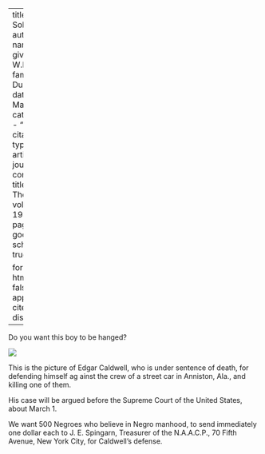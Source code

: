 
---
title: 'A Soldier'
author:
  - name:
      given: W.E.B.
      family: Du Bois
date: Mar. 1920
categories: 
  - ""
citation: 
  type: article-journal
  container-title: The Crisis
  volume: 19
  issue: 5
  page: 233
google-scholar: true

format:
  html:
    toc: false
    appendix-cite-as: display
---

Do you want this boy to be hanged?

![](../../../Images/caldwell.png) 

This is the picture of Edgar Caldwell, who is under sentence of death, for defending himself ag ainst the crew of a street car in Anniston, Ala., and killing one of them.

His case will be argued before the Supreme Court of the United States, about March 1.

We want 500 Negroes who believe in Negro manhood, to send immediately one dollar each to J. E. Spingarn, Treasurer of the N.A.A.C.P., 70 Fifth Avenue, New York City, for Caldwell's defense.

 
